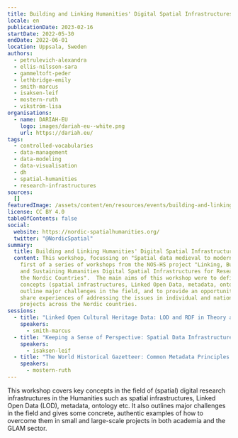 ```yaml
---
title: Building and Linking Humanities' Digital Spatial Infrastructures
locale: en
publicationDate: 2023-02-16
startDate: 2022-05-30
endDate: 2022-06-01
location: Uppsala, Sweden
authors:
  - petrulevich-alexandra
  - ellis-nilsson-sara
  - gammeltoft-peder
  - lethbridge-emily
  - smith-marcus
  - isaksen-leif
  - mostern-ruth
  - vikström-lisa
organisations:
  - name: DARIAH-EU
    logo: images/dariah-eu--white.png
    url: https://dariah.eu/
tags:
  - controlled-vocabularies
  - data-management
  - data-modeling
  - data-visualisation
  - dh
  - spatial-humanities
  - research-infrastructures
sources:
  []
featuredImage: /assets/content/en/resources/events/building-and-linking-humanities-digital-spatial-infrastructures-for-research-in-the-nordic-countries/image.jpg
license: CC BY 4.0
tableOfContents: false
social:
  website: https://nordic-spatialhumanities.org/
  twitter: "@NordicSpatial"
summary:
  title: Building and Linking Humanities' Digital Spatial Infrastructures
  content: This workshop, focussing on "Spatial data medieval to modern", is the
    first of a series of workshops from the NOS-HS project "Linking, Building,
    and Sustaining Humanities Digital Spatial Infrastructures for Research in
    the Nordic Countries".  The main aims of this workshop were to define key
    concepts (spatial infrastructures, Linked Open Data, metadata, ontology),
    outline major challenges in the field, and to provide an opportunity to
    share experiences of addressing the issues in individual and national
    projects across the Nordic countries.
sessions:
  - title: "Linked Open Cultural Heritage Data: LOD and RDF in Theory and Practice"
    speakers:
      - smith-marcus
  - title: "Keeping a Sense of Perspective: Spatial Data Infrastructures and the Humanities"
    speakers:
      - isaksen-leif
  - title: "The World Historical Gazetteer: Common Metadata Principles and Common Vocabularies and Ontologies"
    speakers:
      - mostern-ruth
---
```

This workshop covers key concepts in the field of (spatial) digital research infrastructures in the Humanities such as spatial infrastructures, Linked Open Data (LOD), metadata, ontology etc. It also outlines major challenges in the field and gives some concrete, authentic examples of how to overcome them in small and large-scale projects in both academia and the GLAM sector.

